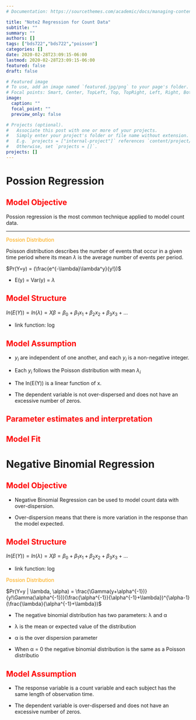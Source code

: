 ```yaml
---
# Documentation: https://sourcethemes.com/academic/docs/managing-content/

title: "Note2 Regression for Count Data"
subtitle: ""
summary: ""
authors: []
tags: ["bds722","bds722","poisson"]
categories: []
date: 2020-02-28T23:09:15-06:00
lastmod: 2020-02-28T23:09:15-06:00
featured: false
draft: false

# Featured image
# To use, add an image named `featured.jpg/png` to your page's folder.
# Focal points: Smart, Center, TopLeft, Top, TopRight, Left, Right, BottomLeft, Bottom, BottomRight.
image:
  caption: ""
  focal_point: ""
  preview_only: false

# Projects (optional).
#   Associate this post with one or more of your projects.
#   Simply enter your project's folder or file name without extension.
#   E.g. `projects = ["internal-project"]` references `content/project/deep-learning/index.md`.
#   Otherwise, set `projects = []`.
projects: []
---
```



# Possion Regression


## <span style="color:red">Model Objective</span>

Possion regression is the most common technique applied to model count data.  

---  

<span style = "color:orange">Possion Distribution</span>

Poisson distribution describes the number of events that occur in a given time period where its mean $\lambda$ is the average number of events per period.  

$Pr(Y=y) = (\frac{e^{-\lambda}\lambda^y}{y!})$  

- E(y) = Var(y) = $\lambda$

## <span style="color:red">Model Structure</span>

$ln(E(Y)) = ln(\lambda) = X\beta = \beta_0 + \beta_1x_1 + \beta_2x_2 + \beta_3x_3 + ...$  

- link function: log


## <span style="color:red">Model Assumption</span>

- $y_i$ are independent of one another, and each $y_i$ is a non-negative integer.  

- Each $y_i$ follows the Poisson distribution with mean $\lambda_i$

- The ln(E(Y)) is a linear function of x.

- The dependent variable is not over-dispersed and does not have an excessive number of zeros.


## <span style="color:red">Parameter estimates and interpretation</span>





## <span style="color:red">Model Fit</span>










# Negative Binomial Regression

## <span style="color:red">Model Objective</span>

- Negative Binomial Regression can be used to model count data with over-dispersion.  

- Over-dispersion means that there is more variation in the response than the model expected.  


## <span style="color:red">Model Structure</span>

$ln(E(Y)) = ln(\lambda) = X\beta = \beta_0 + \beta_1x_1 + \beta_2x_2 + \beta_3x_3 + ...$  

- link function: log


<span style = "color:orange">Possion Distribution</span>

$Pr(Y=y | \lambda, \alpha) = \frac{\Gamma(y+\alpha^{-1})}{y!\Gamma(\alpha^{-1})}(\frac{\alpha^{-1}}{\alpha^{-1}+\lambda})^{\alpha-1}(\frac{\lambda}{\alpha^{-1}+\lambda})$  

- The negative binomial distribution has two parameters: λ and α  

- λ is the mean or expected value of the distribution  

- α is the over dispersion parameter  

- When α = 0 the negative binomial distribution is the same as a Poisson distributio



## <span style="color:red">Model Assumption</span>

- The response variable is a count variable and each subject has the same length of observation time.  

- The dependent variable is over-dispersed and does not have an excessive number of zeros.  



